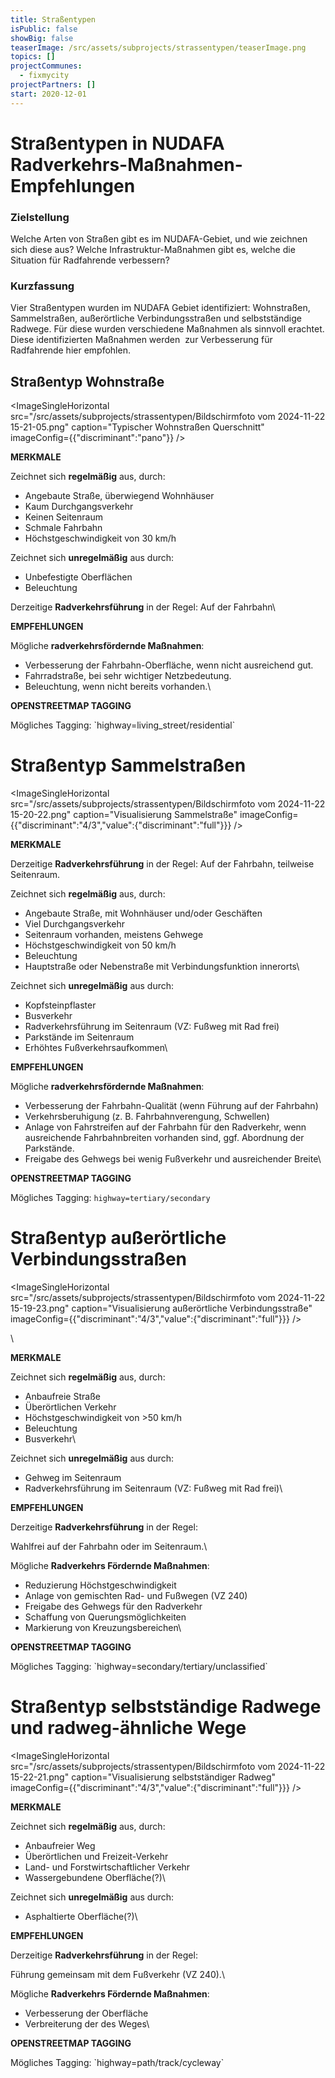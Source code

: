 ```yaml
---
title: Straßentypen
isPublic: false
showBig: false
teaserImage: /src/assets/subprojects/strassentypen/teaserImage.png
topics: []
projectCommunes:
  - fixmycity
projectPartners: []
start: 2020-12-01
---
```

**Straßentypen in NUDAFA**\
Radverkehrs-Maßnahmen-Empfehlungen
==================================

### Zielstellung

Welche Arten von Straßen gibt es im NUDAFA-Gebiet, und wie zeichnen sich diese aus? Welche Infrastruktur-Maßnahmen gibt es, welche die Situation für Radfahrende verbessern?

### Kurzfassung

Vier Straßentypen wurden im NUDAFA Gebiet identifiziert: Wohnstraßen, Sammelstraßen, außerörtliche Verbindungsstraßen und selbstständige Radwege. Für diese wurden verschiedene Maßnahmen als sinnvoll erachtet. Diese identifizierten Maßnahmen werden  zur Verbesserung für Radfahrende hier empfohlen.

## Straßentyp **Wohnstraße**

<ImageSingleHorizontal src="/src/assets/subprojects/strassentypen/Bildschirmfoto vom 2024-11-22 15-21-05.png" caption="Typischer Wohnstraßen Querschnitt" imageConfig={{"discriminant":"pano"}} />

**MERKMALE**

Zeichnet sich **regelmäßig** aus, durch:

* Angebaute Straße, überwiegend Wohnhäuser
* Kaum Durchgangsverkehr
* Keinen Seitenraum
* Schmale Fahrbahn
* Höchstgeschwindigkeit von 30 km/h

Zeichnet sich **unregelmäßig** aus durch:

* Unbefestigte Oberflächen
* Beleuchtung

Derzeitige **Radverkehrsführung** in der Regel: Auf der Fahrbahn\\

**EMPFEHLUNGEN**

Mögliche **radverkehrsfördernde Maßnahmen**:

* Verbesserung der Fahrbahn-Oberfläche, wenn nicht ausreichend gut.
* Fahrradstraße, bei sehr wichtiger Netzbedeutung.
* Beleuchtung, wenn nicht bereits vorhanden.\\

**OPENSTREETMAP TAGGING**

Mögliches Tagging: \`highway=living\_street/residential\`



# Straßentyp **Sammelstraßen**

<ImageSingleHorizontal src="/src/assets/subprojects/strassentypen/Bildschirmfoto vom 2024-11-22 15-20-22.png" caption="Visualisierung Sammelstraße" imageConfig={{"discriminant":"4/3","value":{"discriminant":"full"}}} />

**MERKMALE**

Derzeitige **Radverkehrsführung** in der Regel: Auf der Fahrbahn, teilweise Seitenraum.

Zeichnet sich **regelmäßig** aus, durch:

* Angebaute Straße, mit Wohnhäuser und/oder Geschäften
* Viel Durchgangsverkehr
* Seitenraum vorhanden, meistens Gehwege
* Höchstgeschwindigkeit von 50 km/h
* Beleuchtung
* Hauptstraße oder Nebenstraße mit Verbindungsfunktion innerorts\


Zeichnet sich **unregelmäßig** aus durch:

* Kopfsteinpflaster
* Busverkehr
* Radverkehrsführung im Seitenraum (VZ: Fußweg mit Rad frei)
* Parkstände im Seitenraum
* Erhöhtes Fußverkehrsaufkommen\


**EMPFEHLUNGEN**

Mögliche **radverkehrsfördernde Maßnahmen**:

* Verbesserung der Fahrbahn-Qualität (wenn Führung auf der Fahrbahn)
* Verkehrsberuhigung (z. B. Fahrbahnverengung, Schwellen)
* Anlage von Fahrstreifen auf der Fahrbahn für den Radverkehr, wenn ausreichende Fahrbahnbreiten vorhanden sind, ggf. Abordnung der Parkstände.
* Freigabe des Gehwegs bei wenig Fußverkehr und ausreichender Breite\


**OPENSTREETMAP TAGGING**

Mögliches Tagging: `highway=tertiary/secondary`



# Straßentyp **außerörtliche Verbindungsstraßen**

<ImageSingleHorizontal src="/src/assets/subprojects/strassentypen/Bildschirmfoto vom 2024-11-22 15-19-23.png" caption="Visualisierung außerörtliche Verbindungsstraße" imageConfig={{"discriminant":"4/3","value":{"discriminant":"full"}}} />

\


**MERKMALE**

Zeichnet sich **regelmäßig** aus, durch:

* Anbaufreie Straße
* Überörtlichen Verkehr
* Höchstgeschwindigkeit von >50 km/h
* Beleuchtung
* Busverkehr\


Zeichnet sich **unregelmäßig** aus durch:

* Gehweg im Seitenraum
* Radverkehrsführung im Seitenraum (VZ: Fußweg mit Rad frei)\


**EMPFEHLUNGEN**

Derzeitige **Radverkehrsführung** in der Regel: 

Wahlfrei auf der Fahrbahn oder im Seitenraum.\


Mögliche **Radverkehrs Fördernde Maßnahmen**:

* Reduzierung Höchstgeschwindigkeit
* Anlage von gemischten Rad- und Fußwegen (VZ 240)
* Freigabe des Gehwegs für den Radverkehr
* Schaffung von Querungsmöglichkeiten
* Markierung von Kreuzungsbereichen\


**OPENSTREETMAP TAGGING**

Mögliches Tagging: \`highway=secondary/tertiary/unclassified\`



# Straßentyp **selbstständige Radwege und radweg-ähnliche Wege** 

<ImageSingleHorizontal src="/src/assets/subprojects/strassentypen/Bildschirmfoto vom 2024-11-22 15-22-21.png" caption="Visualisierung selbstständiger Radweg" imageConfig={{"discriminant":"4/3","value":{"discriminant":"full"}}} />

**MERKMALE**

Zeichnet sich **regelmäßig** aus, durch:

* Anbaufreier Weg
* Überörtlichen und Freizeit-Verkehr
* Land- und Forstwirtschaftlicher Verkehr
* Wassergebundene Oberfläche(?)\


Zeichnet sich **unregelmäßig** aus durch:

* Asphaltierte Oberfläche(?)\


**EMPFEHLUNGEN**

Derzeitige **Radverkehrsführung** in der Regel: 

Führung gemeinsam mit dem Fußverkehr (VZ 240).\


Mögliche **Radverkehrs Fördernde Maßnahmen**:

* Verbesserung der Oberfläche
* Verbreiterung der des Weges\


**OPENSTREETMAP TAGGING**

Mögliches Tagging: \`highway=path/track/cycleway\`
